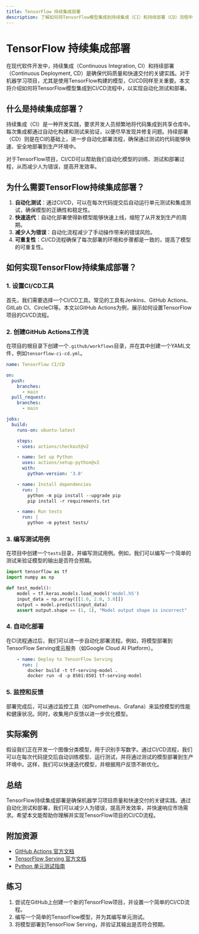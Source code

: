 ```yaml
---
title: TensorFlow 持续集成部署
description: 了解如何将TensorFlow模型集成到持续集成（CI）和持续部署（CD）流程中，以实现自动化测试和部署。
---
```


# TensorFlow 持续集成部署

在现代软件开发中，持续集成（Continuous Integration, CI）和持续部署（Continuous Deployment, CD）是确保代码质量和快速交付的关键实践。对于机器学习项目，尤其是使用TensorFlow构建的模型，CI/CD同样至关重要。本文将介绍如何将TensorFlow模型集成到CI/CD流程中，以实现自动化测试和部署。

## 什么是持续集成部署？

持续集成（CI）是一种开发实践，要求开发人员频繁地将代码集成到共享仓库中。每次集成都通过自动化构建和测试来验证，以便尽早发现并修复问题。持续部署（CD）则是在CI的基础上，进一步自动化部署流程，确保通过测试的代码能够快速、安全地部署到生产环境中。

对于TensorFlow项目，CI/CD可以帮助我们自动化模型的训练、测试和部署过程，从而减少人为错误，提高开发效率。

## 为什么需要TensorFlow持续集成部署？

1. **自动化测试**：通过CI/CD，可以在每次代码提交后自动运行单元测试和集成测试，确保模型的正确性和稳定性。
2. **快速迭代**：自动化部署使得新模型能够快速上线，缩短了从开发到生产的周期。
3. **减少人为错误**：自动化流程减少了手动操作带来的错误风险。
4. **可重复性**：CI/CD流程确保了每次部署的环境和步骤都是一致的，提高了模型的可重复性。

## 如何实现TensorFlow持续集成部署？

### 1. 设置CI/CD工具

首先，我们需要选择一个CI/CD工具。常见的工具有Jenkins、GitHub Actions、GitLab CI、CircleCI等。本文以GitHub Actions为例，展示如何设置TensorFlow项目的CI/CD流程。

### 2. 创建GitHub Actions工作流

在项目的根目录下创建一个`.github/workflows`目录，并在其中创建一个YAML文件，例如`tensorflow-ci-cd.yml`。

```yaml
name: TensorFlow CI/CD

on:
  push:
    branches:
      - main
  pull_request:
    branches:
      - main

jobs:
  build:
    runs-on: ubuntu-latest

    steps:
    - uses: actions/checkout@v2

    - name: Set up Python
      uses: actions/setup-python@v2
      with:
        python-version: '3.8'

    - name: Install dependencies
      run: |
        python -m pip install --upgrade pip
        pip install -r requirements.txt

    - name: Run tests
      run: |
        python -m pytest tests/
```

### 3. 编写测试用例

在项目中创建一个`tests`目录，并编写测试用例。例如，我们可以编写一个简单的测试来验证模型的输出是否符合预期。

```python
import tensorflow as tf
import numpy as np

def test_model():
    model = tf.keras.models.load_model('model.h5')
    input_data = np.array([[1.0, 2.0, 3.0]])
    output = model.predict(input_data)
    assert output.shape == (1, 1), "Model output shape is incorrect"
```

### 4. 自动化部署

在CI流程通过后，我们可以进一步自动化部署流程。例如，将模型部署到TensorFlow Serving或云服务（如Google Cloud AI Platform）。

```yaml
    - name: Deploy to TensorFlow Serving
      run: |
        docker build -t tf-serving-model .
        docker run -d -p 8501:8501 tf-serving-model
```

### 5. 监控和反馈

部署完成后，可以通过监控工具（如Prometheus、Grafana）来监控模型的性能和健康状况。同时，收集用户反馈以进一步优化模型。

## 实际案例

假设我们正在开发一个图像分类模型，用于识别手写数字。通过CI/CD流程，我们可以在每次代码提交后自动训练模型、运行测试，并将通过测试的模型部署到生产环境中。这样，我们可以快速迭代模型，并根据用户反馈不断优化。

## 总结

TensorFlow持续集成部署是确保机器学习项目质量和快速交付的关键实践。通过自动化测试和部署，我们可以减少人为错误，提高开发效率，并快速响应市场需求。希望本文能帮助你理解并实现TensorFlow项目的CI/CD流程。

## 附加资源

- [GitHub Actions 官方文档](https://docs.github.com/en/actions)
- [TensorFlow Serving 官方文档](https://www.tensorflow.org/tfx/guide/serving)
- [Python 单元测试指南](https://docs.python.org/3/library/unittest.html)

## 练习

1. 尝试在GitHub上创建一个新的TensorFlow项目，并设置一个简单的CI/CD流程。
2. 编写一个简单的TensorFlow模型，并为其编写单元测试。
3. 将模型部署到TensorFlow Serving，并验证其输出是否符合预期。

